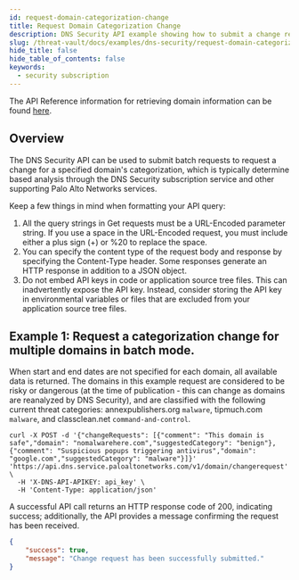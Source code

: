 ```yaml
---
id: request-domain-categorization-change
title: Request Domain Categorization Change
description: DNS Security API example showing how to submit a change request for a domain's categorization.
slug: /threat-vault/docs/examples/dns-security/request-domain-categorization-change
hide_title: false
hide_table_of_contents: false
keywords:
  - security subscription
---
```


The API Reference information for retrieving domain information can be found [here](/cdss/dns-security/api/dns-security#operation/PublicApi_V1DomainChangeRequest).

## Overview

The DNS Security API can be used to submit batch requests to request a change for a specified domain's categorization, which is typically determine based analysis through the DNS Security subscription service and other supporting Palo Alto Networks services.

Keep a few things in mind when formatting your API query:

1. All the query strings in Get requests must be a URL-Encoded parameter string. If you use a space in the URL-Encoded request, you must include either a plus sign (+) or %20 to replace the space.
2. You can specify the content type of the request body and response by specifying the Content-Type header. Some responses generate an HTTP response in addition to a JSON object.
3. Do not embed API keys in code or application source tree files. This can inadvertently expose the API key. Instead, consider storing the API key in environmental variables or files that are excluded from your application source tree files.

## Example 1: Request a categorization change for multiple domains in batch mode.

When start and end dates are not specified for each domain, all available data is returned. The domains in this example request are considered to be risky or dangerous (at the time of publication - this can change as domains are reanalyzed by DNS Security), and are classified with the following current threat categories: annexpublishers.org `malware`, tipmuch.com `malware`, and classclean.net `command-and-control`.

```shell-session
curl -X POST -d '{"changeRequests": [{"comment": "This domain is safe","domain": "nomalwarehere.com","suggestedCategory": "benign"},{"comment": "Suspicious popups triggering antivirus","domain": "google.com","suggestedCategory": "malware"}]}' 'https://api.dns.service.paloaltonetworks.com/v1/domain/changerequest' \
  -H 'X-DNS-API-APIKEY: api_key' \
  -H 'Content-Type: application/json'
```

A successful API call returns an HTTP response code of 200, indicating success; additionally, the API provides a message confirming the request has been received.

```json
{
    "success": true,
    "message": "Change request has been successfully submitted."
}
```

